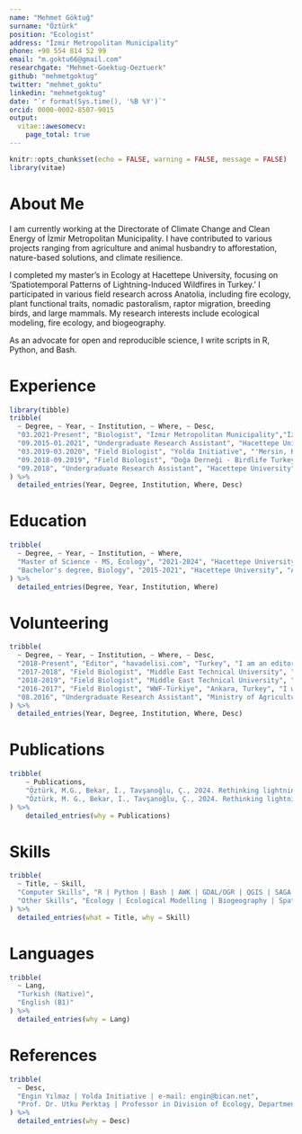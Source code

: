 ```yaml
---
name: "Mehmet Göktuğ"
surname: "Öztürk"
position: "Ecologist"
address: "İzmir Metropolitan Municipality"
phone: +90 554 814 52 99
email: "m.goktu66@gmail.com"
researchgate: "Mehmet-Goektug-Oeztuerk"
github: "mehmetgoktug"
twitter: "mehmet_goktu"
linkedin: "mehmetgoktug"
date: "`r format(Sys.time(), '%B %Y')`"
orcid: 0000-0002-8507-9015
output: 
  vitae::awesomecv:
    page_total: true
---
```


```r
knitr::opts_chunk$set(echo = FALSE, warning = FALSE, message = FALSE)
library(vitae)
```

# About Me

I am currently working at the Directorate of Climate Change and Clean Energy of İzmir Metropolitan Municipality. I have contributed to various projects ranging from agriculture and animal husbandry to afforestation, nature-based solutions, and climate resilience.

I completed my master's in Ecology at Hacettepe University, focusing on 'Spatiotemporal Patterns of Lightning-Induced Wildfires in Turkey.' I participated in various field research across Anatolia, including fire ecology, plant functional traits, nomadic pastoralism, raptor migration, breeding birds, and large mammals. My research interests include ecological modeling, fire ecology, and biogeography. 

As an advocate for open and reproducible science, I write scripts in R, Python, and Bash.

# Experience

```r
library(tibble)
tribble(
  ~ Degree, ~ Year, ~ Institution, ~ Where, ~ Desc,
  "03.2021-Present", "Biologist", "İzmir Metropolitan Municipality","İzmir, Turkey", "I am working on climate resilience and nature based solutions - NBS in various projects, such as Interreg NEXT MED, Climaax, Urban Climate Resilience Program - UCRP at the Directorate of Climate Change and Clean Energy of İzmir Metropolitan Municipality. During my time at the muncipality, I worked ecological animal husbandry, agriculture, afforestation, landscape designing and nature based solutions - NBS in various projects, such as Mera İzmir, Başka Bir Tarım Mümkün, Bir Fidan Bir Dünya, Yaşayan Parklar and HORIZON (CARDIMED-Climate Adaptation and Resilience Demonstrated in the Mediterranean Region). I took an active role in collecting, processing and spatial analysis and modelling of the data.",
  "09.2015-01.2021", "Undergraduate Research Assistant", "Hacettepe University", "Ankara, Turkey", "I have worked as an undergraduate research assistant on fire ecology, seed germination and plant functional traits projects in the FEL (Functional Ecology Lab) at Hacettepe University with Çağatay Tavşanoğlu, Cansu Ülgen and Gökhan Ergan.",
  "03.2019-03.2020", "Field Biologist", "Yolda Initiative", "'Mersin, Karaman, Konya, Ankara', Turkey", "I worked from March 2019 to November 2019 as a field biologist in field study on pastoralist's goat herds in Mersin in the Nomadic Pastoralism Effects on Seed Dispersal Project. After the field studies, I worked on this project's lab works. The project was run with partnership Yolda Initiative and Hacettepe University.",
  "09.2018-09.2019", "Field Biologist", "Doğa Derneği - Birdlife Turkey", "Adana", "I worked as a birdwatcher on the Sarımazı Raptor Migration Count in the Egyptian Vulture New LIFE project (LIFE16 NAT/BG/000874).",
  "09.2018", "Undergraduate Research Assistant", "Hacettepe University", "Ankara", "I worked as a field study assistant in a research project on Quercus aucheri. We have worked in Aydın, Muğla and Antalya cities, almost all distribution range this species."
) %>% 
  detailed_entries(Year, Degree, Institution, Where, Desc)
```

# Education

```r
tribble(
  ~ Degree, ~ Year, ~ Institution, ~ Where,
  "Master of Science - MS, Ecology", "2021-2024", "Hacettepe University", "Ankara, Turkey",
  "Bachelor's degree, Biology", "2015-2021", "Hacettepe University", "Ankara, Turkey",
) %>% 
  detailed_entries(Degree, Year, Institution, Where)
```

# Volunteering

```r
tribble(
  ~ Degree, ~ Year, ~ Institution, ~ Where, ~ Desc,
  "2018-Present", "Editor", "havadelisi.com", "Turkey", "I am an editor in havadelisi.com and it's social media accounts.",
  "2017-2018", "Field Biologist", "Middle East Technical University", "Ankara, Turkey", "I was volunteer as birdwatcher in the Investigating the Biodiversity of Lake Eymir Area's Forest and Steppe Ecosystems and Determining Conservation Priority Zones Project in METU's Birdwatching Club(OKGT).",
  "2018-2019", "Field Biologist", "Middle East Technical University", "Ankara, Turkey", "I was volunteer as birdwatcher in the Searching for White-headed Duck (Oxyura leucocephala) Breeding and Wintering Grounds in Central Anatolia and Monitoring of Its Populations Project(Mohamed bin Zayed Species project number 182515710).",
  "2016-2017", "Field Biologist", "WWF-Türkiye", "Ankara, Turkey", "I was volunteer as a birdwatcher in the European Breeding Bird Atlas Project 2 (EBBA 2).",
  "08.2016", "Undergraduate Research Assistant", "Ministry of Agriculture and Forestry", "Bolu, Turkey", "I was volunteer as an assistant of wildlife biologist in the Impact of Anatolian Motorway on Large Mammals project with Ali Onur Sayar."
) %>% 
  detailed_entries(Year, Degree, Institution, Where, Desc)
```

# Publications

```r
tribble(
	~ Publications,
	"Öztürk, M.G., Bekar, İ., Tavşanoğlu, Ç., 2024. Rethinking lightning-induced fires: Spatial variability and implications for management policies. Forest Ecology and Management 572 122262. https://doi.org/10.1016/j.foreco.2024.122262",
	"Öztürk, M. G., Bekar, İ., Tavşanoğlu, Ç., 2024. Rethinking lightning-induced fires: Spatial variability and implications for management policies. In: Proceedings of the 10th Ecology and Evolutionary Biology Symposium, Çanakkale, Türkiye."
) %>%
	detailed_entries(why = Publications)

```

# Skills

```r
tribble(
  ~ Title, ~ Skill,
  "Computer Skills", "R | Python | Bash | AWK | GDAL/OGR | QGIS | SAGA GIS | GRASS GIS | GEE | ArcGIS | SQL | GIT | Office Programs | Markdown",
  "Other Skills", "Ecology | Ecological Modelling | Biogeography | Spatial Analysis | Remote Sensing | Data Analysis | Data Entry | Field Work | Birdwatching"
) %>%
  detailed_entries(what = Title, why = Skill)
```

# Languages

```r
tribble(
  ~ Lang,
  "Turkish (Native)",
  "English (B1)"
) %>%
  detailed_entries(why = Lang)
```


# References

```r
tribble(
  ~ Desc,
  "Engin Yılmaz | Yolda Initiative | e-mail: engin@bican.net",
  "Prof. Dr. Utku Perktaş | Professor in Division of Ecology, Department of Biology, Hacettepe University, Turkey | Research Associate in Division of Vertebrate Zoology, Department of Ornithology, American Museum of Natural History, USA | e-mail: perktas@hacettepe.edu.tr", "Prof. Dr. Çağatay Tavşanoğlu | Professor in Division of Ecology, Department of Biology, Hacettepe University, Turkey | e-mail: ctavsan@hacettepe.edu.tr", "Dr. İrem Tüfekcioğlu | Forest Ecologist | e-mail: iremtuf@gmail.com"
) %>%
  detailed_entries(why = Desc)
```


<!-- \ -->
<!-- \hspace*{70pt}{\labelitemi{}}&nbsp;&nbsp;Engin Yılmaz | Yolda Initiative | e-mail: [engin@bican.net](engin@bican.net) -->
<!-- \ -->
<!-- \hspace*{70pt}{\labelitemi{}}&nbsp;&nbsp;Prof. Dr. Utku Perktaş |\ -->
<!-- \hspace*{83pt}Professor in Division of Ecology, Department of Biology, \ -->
<!-- \hspace*{83pt}Hacettepe University, Turkey |\ -->
<!-- \hspace*{83pt}Research Associate in Division of Vertebrate Zoology, \ -->
<!-- \hspace*{83pt}Department of Ornithology, American Museum of Natural History, USA |\ -->
<!-- \hspace*{83pt}e-mail: perktas@hacettepe.edu.tr -->
<!-- \ -->
<!-- \hspace*{70pt}{\labelitemi{}}&nbsp;&nbsp;Prof. Dr. Çağatay Tavşanoğlu | Professor in Division of Ecology, \ -->
<!-- \hspace*{83pt}Department of Biology, Hacettepe University, Turkey |\ -->
<!-- \hspace*{83pt}e-mail: ctavsan@hacettepe.edu.tr -->
<!-- \hspace*{70pt}{\labelitemi{}}&nbsp;&nbsp;Dr. İrem Tüfekcioğlu | Forest Ecologist | e-mail: [iremtuf@gmail.com](iremtuf@gmail.com) -->
